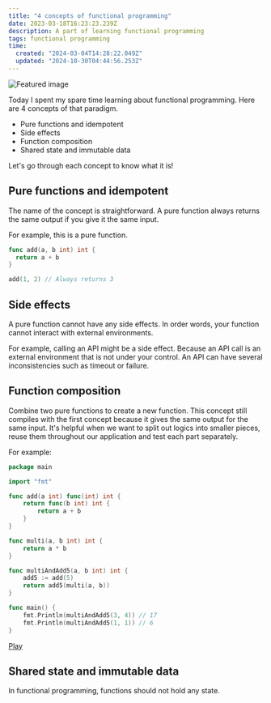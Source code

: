 ```yaml
---
title: "4 concepts of functional programming"
date: 2023-03-18T16:23:23.239Z
description: A part of learning functional programming
tags: functional programming
time:
  created: "2024-03-04T14:28:22.049Z"
  updated: "2024-10-30T04:44:56.253Z"
---
```


![Featured image](/img/4-concepts-of-functional-programming/featured.webp)

Today I spent my spare time learning about functional programming. Here are 4 concepts of that paradigm.

- Pure functions and idempotent
- Side effects
- Function composition
- Shared state and immutable data

Let's go through each concept to know what it is!

## Pure functions and idempotent

The name of the concept is straightforward. A pure function always returns the same output if you give it the same input.

For example, this is a pure function.

```go
func add(a, b int) int {
  return a + b
}

add(1, 2) // Always returns 3
```

## Side effects

A pure function cannot have any side effects. In order words, your function cannot interact with external environments.

For example, calling an API might be a side effect. Because an API call is an external environment that is not under your control. An API can have several inconsistencies such as timeout or failure.

## Function composition

Combine two pure functions to create a new function. This concept still compiles with the first concept because it gives the same output for the same input. It's helpful when we want to split out logics into smaller pieces, reuse them throughout our application and test each part separately.

For example:

```go
package main

import "fmt"

func add(a int) func(int) int {
	return func(b int) int {
		return a + b
	}
}

func multi(a, b int) int {
	return a * b
}

func multiAndAdd5(a, b int) int {
	add5 := add(5)
	return add5(multi(a, b))
}

func main() {
	fmt.Println(multiAndAdd5(3, 4)) // 17
	fmt.Println(multiAndAdd5(1, 1)) // 6
}
```

[Play](https://go.dev/play/p/mJmdoqK9Owk)

## Shared state and immutable data

In functional programming, functions should not hold any state.
